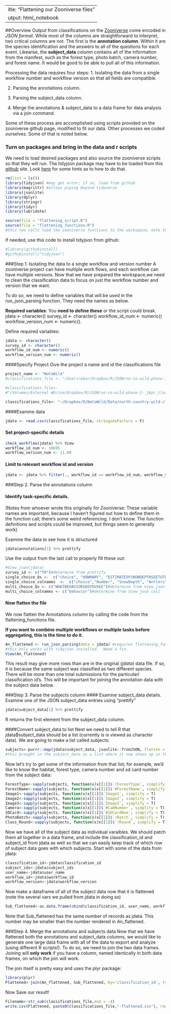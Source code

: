  ---
title: "Flattening our Zooniverse files"
output: html_notebook
---
##Overview
Output from classifications on the [Zooniverse](https://zooniverse.com) come encoded in *JSON format*.  While most of the columns are straightforward to interpret, two critical columns are not.  The first is the **annotation column**.  Within it are the species identification and the answers to all of the questions for each event. Likewise, the **subject_data** column contains all of the information from the manifest, such as the forest type, photo batch, camera number, and forest name.  It would be good to be able to pull all of this information.

Processing the data requires four steps:
1. Isolating the data from a single workflow number and workflow version so that all fields are compatible.

2. Parsing the annotations column.

3. Parsing the subject_data column.

4. Merge the annotations & subject_data to a data frame for data analysis via a join command.

Some of these process are accomplished using scripts provided on the zooniverse github page, modified to fit our data.  Other processes we coded ourselves. Some of that is noted below.

### Turn on packages and bring in the data and r scripts
We need to load desired packages and also source the zooniverse scripts so that they will run. The tidyjson package may have to be loaded from this [github](https://github.com/sailthru/tidyjson) site. Look [here](https://cran.r-project.org/web/packages/githubinstall/vignettes/githubinstall.html) for some hints as to how to do that.

```r
rm(list = ls())
library(tidyjson) #may get error; if so, load from github
library(magrittr) #allows piping beyond tidyverse
library(jsonlite)
library(dplyr)
library(stringr)
library(tidyr)
library(lubridate)

source(file = "flattening_script.R")
source(file = "flattening_functions.R")
#this two calls load the zooniverse functions to the workspace; note that if either is not in the same folder as this code, you need to specify the file path.
```
If needed, use this code to install tidyjson from github:
```r
#library(githubinstall)
#githubinstall("tidyjson")
```

###Step 1. Isolating the data to a single workflow and version number
A zooniverse project can have multiple work flows, and each workflow can have multiple versions. Now that we have prepared the workspace,we need to clean the classification data to focus on just the workflow number and version that we want.

To do so, we need to define variables that will be used in the run_json_parsing function. They need the names as below.

**Required variables**: You **need to define these** or the script could break.
jdata <- character()
survey_id <- character()
workflow_id_num <- numeric()
workflow_version_num <- numeric(). 

Define required variables:
```r
jdata <- character()
survey_id <- character()
workflow_id_num <- numeric()
workflow_version_num <- numeric()

```
####Specify Project
Give the project a name and id the classifications file
```r
project_name <- "NoCoWild"
#classifications_file <- "/Users/ebar/Dropbox/R/JSON/no-co-wild-phase-1-_1Apr_classifications.csv" #from Erika's laptop; change path as needed to access from another computer

#classifications_file<-
#"/Volumes/External #Drive/Dropbox/R/JSON/no-co-wild-phase-1-_1Apr_classifications.csv"

classifications_file<- "~/Dropbox/R/NoCoWild/Data/north-country-wild-classifications.csv"
```
####Examine data
```r
jdata <- read.csv(classifications_file, stringsAsFactors = F)
```
#### Set project-specific details
```r
check_workflow(jdata) %>% View
workflow_id_num <- 16695
workflow_version_num <- 11.80
```
#### Limit to relevant workflow id and version
```r
jdata <- jdata %>% filter(., workflow_id == workflow_id_num, workflow_version == workflow_version_num)
```
###Step 2. Parse the annotations column

#### Identify task-specific details. 
(Notes from whoever wrote this originally for Zooniverse: These variable names are important, because I haven't figured out how to define them in the function call; there's some weird referencing. I don't know. The function definitions and scripts could be improved, but things seem to generally work)

Examine the data to see how it is structured 
```r
jdata$annotations[1] %>% prettify
```
Use the output from the last call to properly fill these out:
```r
#View_json(jdata)
survey_id <- c("T0")#determine from prettify
single_choice_Qs <-  c("choice", "HOWMANY", "ESTIMATEOFSNOWDEPTHSEETUTORIALORFIELDGUIDE", "ANTLERSPRESENT") #determine from prettify call
single_choice_colnames  <-  c("choice","Number", "SnowDepth", "Antlers")#determine from View_json call
multi_choice_Qs <- c("WHATBEHAVIORSDOYOUSEE")#determine from View_json call
multi_choice_colnames <- c("behavior")#determine from View_json call

```

#### Now flatten the file
We now flatten the Annotations column by calling the code from the flattening_functions file. 

**If you want to combine multiple workflows or multiple tasks before aggregating, this is the time to do it.**

```r
An_flattened <- run_json_parsing(data = jdata) #requires flattening_functions file to be in same folder and sourced.
#this only works with tidyjson installed.  Need a fix.
View(An_flattened)
```
This result may give more rows than are in the original (*jdata*) data file.  If so, it is because the same subject was classified as two different species.  There will be more than one total submissions for the particularl classification id's. This will be important for joining the annotation data with the subject data below.

###Step 3. Parse the subjects column
#### Examine subject_data details.
Examine one of the JSON subject_data entries using "prettify"

```r
jdata$subject_data[1] %>% prettify
```
R returns the first element from the subject_data column.  

####Convert subject_data to list
Next we need to tell R that jdata$subject_data should be a list (currently is is viewed as character data). We are going to make a list called subjects:

```r
subjects<-purrr::map(jdata$subject_data, jsonlite::fromJSON, flatten = T)
#this brought in the subject_data as a list where it now shows up in the environment

```
Now let's try to get some of the information from that list; for example, we'd like to know the habitat, forest type, camera number and sd card number from the subject data:

```r
ForestType<-sapply(subjects, function(x)x[[1]]$`!ForestType`, simplify = T)
ForestName<-sapply(subjects, function(x)x[[1]]$`#ForestName`, simplify = T)
Image1<-sapply(subjects, function(x)x[[1]]$`Image1`, simplify = T)
Image2<-sapply(subjects, function(x)x[[1]]$`Image2`, simplify = T)
Image3<-sapply(subjects, function(x)x[[1]]$`Image3`, simplify = T)
Camera<-sapply(subjects, function(x)x[[1]]$`#CamNumber`, simplify = T)
SDCard<-sapply(subjects, function(x)x[[1]]$`#SDCardNum`, simplify = T)
PhotoBatch<-sapply(subjects, function(x)x[[1]]$`!Batch`, simplify = T)
Class_Round<-sapply(subjects, function(x)x[[1]]$`!Round`, simplify = T)
```
Now we have all of the subject data as individual varaibles.  We should patch them all together in a data frame, and include the classification_id and subject_id from jdata as well so that we can easily keep track of which row of subject data goes with which subjects. Start with some of the data from jdata:
```r
classification_id<-jdata$classification_id
subject_ids<-jdata$subject_ids
user_name<-jdata$user_name
workflow_id<-jdata$workflow_id
workflow_version<-jdata$workflow_version
```

Now make a dataframe of all of the subject data now that it is flattened (note the several vars we pulled from jdata in doing so)

```r
Sub_flattened<-as.data.frame(cbind(classification_id, user_name, workflow_id, workflow_version, ForestType, ForestName, Image1, Image2, Image3, Camera, SDCard, PhotoBatch, Class_Round))
```
Note that Sub_flattened has the same number of records as jdata.  This number may be smaller than the number rendered in An_flattened.  

###Step 4. Merge the annotations and subjects data
Now that we have flattened both the annotations and subject_data columns, we would like to generate one large data frame with all of the data to export and analyze (using different R scripts!).  To do so, we need to join the two data frames.  Joining will **only work** if you have a column, named identically in both data frames, on which the join will work.

The join itself is pretty easy and uses the plyr package:
```r
library(plyr)
Flattened<-join(An_flattened, Sub_flattened, by='classification_id', type='right', match='all')
```

Now Save our result!
```r
Filename<-str_sub(classifications_file,end = -4)
write.csv(Flattened, paste0(classifications_file,"-flattened.csv"), row.names = F)
```

